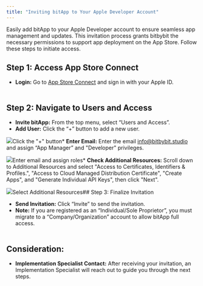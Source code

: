 ```yaml
---
title: "Inviting bitApp to Your Apple Developer Account"
---
```


Easily add bitApp to your Apple Developer account to ensure seamless app management and updates. This invitation process grants bitbybit the necessary permissions to support app deployment on the App Store. Follow these steps to initiate access.

## Step 1: Access App Store Connect

* **Login:** Go to [App Store Connect](https://appstoreconnect.apple.com/login) and sign in with your Apple ID.  
‍

## Step 2: Navigate to Users and Access

* **Invite bitApp:** From the top menu, select “Users and Access”.
* **Add User:** Click the “+” button to add a new user.   


![](https://cdn.prod.website-files.com/659655f5b20d395a5c69efcf/66bae64f504d59e3f69ff279_AD_4nXeopDJVmRVWuPpS7PBRSTiVlHWLiiM8vCncf4G6n1OyD8uaf_qu6yGt1KonEEHU7UAkzyZ6HEnzzjU_OmwcMw4ZWdSM1VqTku8dSwAWba_XPDtd1ctT_Q93tRvdHBufF0ip1L66Ymd30S3ML-5YJo9-C00.png)Click the "+" button* **Enter Email:** Enter the email info@bitbybit.studio and assign “App Manager” and "Developer" privileges.  


![](https://cdn.prod.website-files.com/659655f5b20d395a5c69efcf/66cea3b7a18fb389bedf7ba8_AD_4nXcA6padnkiVe942Yq3aiaR7jw9D2oXV0yErr5H98cy7IrPlmqFOnHN7qublg5eeJEPNE3kctf7meizmwKgFEiAqsUdkF4o2438z6hUiU8vRqzHqeCSt-E3J8wx3fIHJcbUah97tYl9PsBQtBsO7OQcJSVp-.png)Enter email and assign roles* **Check Additional Resources:** Scroll down to Additional Resources and select "Access to Certificates, Identifiers & Profiles.", "Access to Cloud Managed Distribution Certificate", "Create Apps", and "Generate Individual API Keys", then click "Next".  


![](https://cdn.prod.website-files.com/659655f5b20d395a5c69efcf/66cea427813330980dcfb580_AD_4nXewDWtrUEW4SL2FilT29LppnVimeDXYmySHbT_ecq0pHZFygmIb7ZuoqQJl2597e48_8HCrNuOYjJsDkPihaw-vtNJng9HUnKg8u6LPZ_JG1eilQdT4YhfDq5rXoRbXIM2mh1M1BOUbXvtPX1tuNFAPn0s-.png)Select Additional Resources## Step 3: Finalize Invitation

* **Send Invitation:** Click “Invite” to send the invitation.
* **Note:** If you are registered as an “Individual/Sole Proprietor”, you must migrate to a “Company/Organization” account to allow bitApp full access.  
‍

## Consideration:

* **Implementation Specialist Contact:** After receiving your invitation, an Implementation Specialist will reach out to guide you through the next steps.
